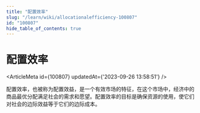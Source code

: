 ```yaml
---
title: "配置效率"
slug: "/learn/wiki/allocationalefficiency-100807"
id: "100807"
hide_table_of_contents: true
---
```



# 配置效率

<ArticleMeta id={100807} updatedAt={'2023-09-26 13:58:51'} />
<div className='border-solid border-b border-t-0 my-4 border-[var(--ifm-color-gray-300)]' />

配置效率，也被称为配置效益，是一个有效市场的特征，在这个市场中，经济中的商品最优分配满足社会的需求和愿望。配置效率的目标是确保资源的使用，使它们对社会的边际效益等于它们的边际成本。
